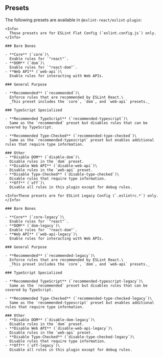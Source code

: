 
## Presets

The following presets are available in `@eslint-react/eslint-plugin`:

<ESLintConfig>

  <Config>

    <Info>
      These presets are for ESLint Flat Config (`eslint.config.js`) only.
    </Info>

    ### Bare Bones

    - **Core** (`core`)\
      Enable rules for `"react"`.
    - **DOM** (`dom`)\
      Enable rules for `"react-dom"`.
    - **Web API** (`web-api`)\
      Enable rules for interacting with Web APIs.

    ### General Purpose

    - **Recommended** (`recommended`)\
      Enforce rules that are recommended by ESLint React.\
      _This preset includes the `core`, `dom`, and `web-api` presets._

    ### TypeScript Specialized

    - **Recommended TypeScript** (`recommended-typescript`)\
      Same as the `recommended` preset but disables rules that can be covered by TypeScript.

    - **Recommended Type-Checked** (`recommended-type-checked`)\
      Same as the `recommended-typescript` preset but enables additional rules that require type information.

    ### Other
    - **Disable DOM** (`disable-dom`)\
      Disable rules in the `dom` preset.
    - **Disable Web API** (`disable-web-api`)\
      Disable rules in the `web-api` preset.
    - **Disable Type-Checked** (`disable-type-checked`)\
      Disable rules that require type information.
    - **Off** (`off`)\
      Disable all rules in this plugin except for debug rules.

  </Config>

  <Config>

    <Info>These presets are for ESLint Legacy Config (`.eslintrc.*`) only.</Info>

    ### Bare Bones

    - **Core** (`core-legacy`)\
      Enable rules for `"react"`.
    - **DOM** (`dom-legacy`)\
      Enable rules for `"react-dom"`.
    - **Web API** (`web-api-legacy`)\
      Enable rules for interacting with Web APIs.

    ### General Purpose

    - **Recommended** (`recommended-legacy`)\
      Enforce rules that are recommended by ESLint React.\
      _This preset includes the `core`, `dom`, and `web-api` presets._

    ### TypeScript Specialized

    - **Recommended TypeScript** (`recommended-typescript-legacy`)\
      Same as the `recommended` preset but disables rules that can be covered by TypeScript.

    - **Recommended Type-Checked** (`recommended-type-checked-legacy`)\
      Same as the `recommended-typescript` preset but enables additional rules that require type information.

    ### Other
    - **Disable DOM** (`disable-dom-legacy`)\
      Disable rules in the `dom` preset.
    - **Disable Web API** (`disable-web-api-legacy`)\
      Disable rules in the `web-api` preset.
    - **Disable Type-Checked** (`disable-type-checked-legacy`)\
      Disable rules that require type information.
    - **Off** (`off-legacy`)\
      Disable all rules in this plugin except for debug rules.

  </Config>

</ESLintConfig>
